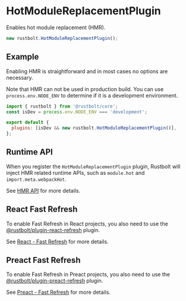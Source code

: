 # HotModuleReplacementPlugin

Enables hot module replacement (HMR).

```js
new rustbolt.HotModuleReplacementPlugin();
```

## Example

Enabling HMR is straightforward and in most cases no options are necessary.

Note that HMR can not be used in production build. You can use `process.env.NODE_ENV` to determine if it is a development environment.

```js title="rustbolt.config.mjs"
import { rustbolt } from '@rustbolt/core';
const isDev = process.env.NODE_ENV === 'development';

export default {
  plugins: [isDev && new rustbolt.HotModuleReplacementPlugin()],
};
```

## Runtime API

When you register the `HotModuleReplacementPlugin` plugin, Rustbolt will inject HMR related runtime APIs, such as `module.hot` and `import.meta.webpackHot`.

See [HMR API](/api/runtime-api/hmr) for more details.

## React Fast Refresh

To enable Fast Refresh in React projects, you also need to use the [@rustbolt/plugin-react-refresh](https://www.npmjs.com/package/@rustbolt/plugin-react-refresh) plugin.

See [React - Fast Refresh](/guide/tech/react#fast-refresh) for more details.

## Preact Fast Refresh

To enable Fast Refresh in Preact projects, you also need to use the [@rustbolt/plugin-preact-refresh](https://www.npmjs.com/package/@rustbolt/plugin-preact-refresh) plugin.

See [Preact - Fast Refresh](/guide/tech/preact#preact-refresh) for more details.

